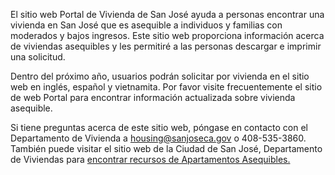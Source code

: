 El sitio web Portal de Vivienda de San José ayuda a personas encontrar una vivienda en San José que es asequible a individuos y familias con moderados y bajos ingresos. Este sitio web proporciona información acerca de viviendas asequibles y les permitiré a las personas descargar e imprimir una solicitud.

Dentro del próximo año, usuarios podrán solicitar por vivienda en el sitio web en inglés, español y vietnamita. Por favor visite frecuentemente el sitio de web Portal para encontrar información actualizada sobre vivienda asequible.

Si tiene preguntas acerca de este sitio web, póngase en contacto con el Departamento de Vivienda a housing@sanjoseca.gov o 408-535-3860. También puede visitar el sitio web de la Ciudad de San José, Departamento de Viviendas para [encontrar recursos de Apartamentos Asequibles.](https://www.sanjoseca.gov/your-government/departments/housing/renters-apartment-owners)
